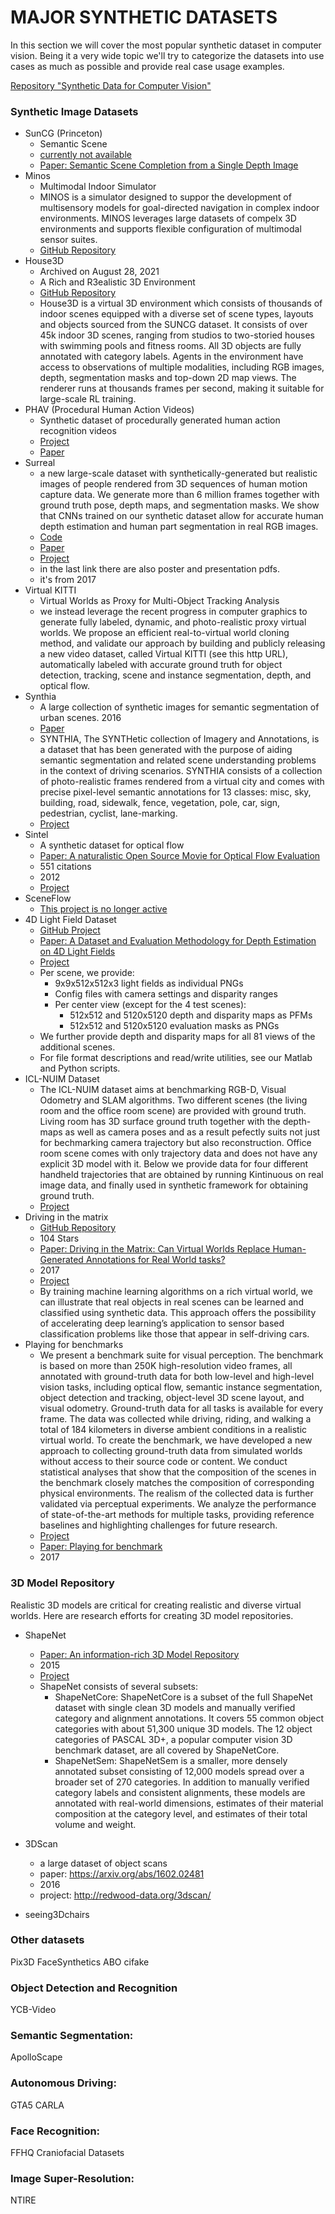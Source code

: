 # MAJOR SYNTHETIC DATASETS

In this section we will cover the most popular synthetic dataset in computer vision.
Being it a very wide topic we'll try to categorize the datasets into use cases as much as possible and provide real case usage examples.


[Repository "Synthetic Data for Computer Vision"](https://github.com/unrealcv/synthetic-computer-vision)


### Synthetic Image Datasets

- SunCG (Princeton)
    - Semantic Scene
    - [currently not available](https://paperswithcode.com/dataset/suncg)
    - [Paper: Semantic Scene Completion from a Single Depth Image](https://sscnet.cs.princeton.edu/)
- Minos
    - Multimodal Indoor Simulator
    - MINOS is a simulator designed to suppor the development of multisensory models for goal-directed navigation in complex indoor environments. MINOS leverages large datasets of compelx 3D environments and supports flexible configuration of multimodal sensor suites.
    - [GitHub Repository](https://github.com/minosworld/minos)
- House3D
    - Archived on August 28, 2021
    - A Rich and R3ealistic 3D Environment
    - [GitHub Repository](https://github.com/facebookresearch/House3D)
    - House3D is a virtual 3D environment which consists of thousands of indoor scenes equipped with a diverse set of scene types, layouts and objects sourced from the SUNCG dataset. It consists of over 45k indoor 3D scenes, ranging from studios to two-storied houses with swimming pools and fitness rooms. All 3D objects are fully annotated with category labels. Agents in the environment have access to observations of multiple modalities, including RGB images, depth, segmentation masks and top-down 2D map views. The renderer runs at thousands frames per second, making it suitable for large-scale RL training.
- PHAV (Procedural Human Action Videos)
    - Synthetic dataset of procedurally generated human action recognition videos
    - [Project](http://adas.cvc.uab.es/phav/)
    - [Paper](https://openaccess.thecvf.com/content_cvpr_2017/papers/de_Souza_Procedural_Generation_of_CVPR_2017_paper.pdf)
- Surreal
    -  a new large-scale dataset with synthetically-generated but realistic images of people rendered from 3D sequences of human motion capture data. We generate more than 6 million frames together with ground truth pose, depth maps, and segmentation masks. We show that CNNs trained on our synthetic dataset allow for accurate human depth estimation and human part segmentation in real RGB images.
    - [Code](https://github.com/gulvarol/surreal)
    - [Paper](https://arxiv.org/abs/1701.01370)
    - [Project](https://www.di.ens.fr/willow/research/surreal/)
    - in the last link there are also poster and presentation pdfs.
    - it's from 2017
- Virtual KITTI
    - Virtual Worlds as Proxy for Multi-Object Tracking Analysis
    - we instead leverage the recent progress in computer graphics to generate fully labeled, dynamic, and photo-realistic proxy virtual worlds. We propose an efficient real-to-virtual world cloning method, and validate our approach by building and publicly releasing a new video dataset, called Virtual KITTI (see this http URL), automatically labeled with accurate ground truth for object detection, tracking, scene and instance segmentation, depth, and optical flow.
- Synthia
    - A large collection of synthetic images for semantic segmentation of urban scenes. 2016
    - [Paper](https://www.cv-foundation.org/openaccess/content_cvpr_2016/html/Ros_The_SYNTHIA_Dataset_CVPR_2016_paper.html)
    - SYNTHIA, The  SYNTHetic collection of Imagery and Annotations, is a dataset that has been generated with the purpose of aiding semantic segmentation and related scene understanding problems in the context of driving scenarios. SYNTHIA consists of a collection of photo-realistic frames rendered from a virtual city and comes with precise pixel-level semantic annotations for 13 classes: misc, sky, building, road, sidewalk, fence, vegetation, pole, car, sign, pedestrian, cyclist, lane-marking.
    - [Project](https://synthia-dataset.net/)
- Sintel
    - A synthetic dataset for optical flow
    - [Paper: A naturalistic Open Source Movie for Optical Flow Evaluation](https://link.springer.com/chapter/10.1007/978-3-642-33783-3_44)
    - 551 citations
    - 2012
    - [Project](http://sintel.is.tue.mpg.de/)
- SceneFlow
    - [This project is no longer active](https://www.ri.cmu.edu/project/scene-flow/)
- 4D Light Field Dataset
    - [GitHub Project](https://github.com/lightfield-analysis)
    - [Paper: A Dataset and Evaluation Methodology for Depth Estimation on 4D Light Fields](https://lightfield-analysis.net/benchmark/paper/lightfield_benchmark_accv_2016.pdf)
    - [Project](https://lightfield-analysis.uni-konstanz.de/)
    - Per scene, we provide:
        - 9x9x512x512x3 light fields as individual PNGs
        - Config files with camera settings and disparity ranges
        - Per center view (except for the 4 test scenes):
            - 512x512 and 5120x5120 depth and disparity maps as PFMs
            - 512x512 and 5120x5120 evaluation masks as PNGs
    - We further provide depth and disparity maps for all 81 views of the additional scenes.
    - For file format descriptions and read/write utilities, see our Matlab and Python scripts.
- ICL-NUIM Dataset
    - The ICL-NUIM dataset aims at benchmarking RGB-D, Visual Odometry and SLAM algorithms. Two different scenes (the living room and the office room scene) are provided with ground truth. Living room has 3D surface ground truth together with the depth-maps as well as camera poses and as a result pefectly suits not just for bechmarking camera trajectory but also reconstruction. Office room scene comes with only trajectory data and does not have any explicit 3D model with it. Below we provide data for four different handheld trajectories that are obtained by running Kintinuous on real image data, and finally used in synthetic framework for obtaining ground truth.
    - [Project](https://www.doc.ic.ac.uk/~ahanda/VaFRIC/iclnuim.html)
- Driving in the matrix
    - [GitHub Repository](https://github.com/umautobots/driving-in-the-matrix)
    - 104 Stars
    - [Paper: Driving in the Matrix: Can Virtual Worlds Replace Human-Generated Annotations for Real World tasks?](https://arxiv.org/pdf/1610.01983.pdf)
    - 2017
    - [Project](https://fcav.engin.umich.edu/projects/driving-in-the-matrix)
    - By training machine learning algorithms on a rich virtual world, we can illustrate that real objects in real scenes can be learned and classified using synthetic data. This approach offers the possibility of accelerating deep learning’s application to sensor based classification problems like those that appear in self-driving cars.
- Playing for benchmarks
    - We present a benchmark suite for visual perception. The benchmark is based on more than 250K high-resolution video frames, all annotated with ground-truth data for both low-level and high-level vision tasks, including optical flow, semantic instance segmentation, object detection and tracking, object-level 3D scene layout, and visual odometry. Ground-truth data for all tasks is available for every frame. The data was collected while driving, riding, and walking a total of 184 kilometers in diverse ambient conditions in a realistic virtual world. To create the benchmark, we have developed a new approach to collecting ground-truth data from simulated worlds without access to their source code or content. We conduct statistical analyses that show that the composition of the scenes in the benchmark closely matches the composition of corresponding physical environments. The realism of the collected data is further validated via perceptual experiments. We analyze the performance of state-of-the-art methods for multiple tasks, providing reference baselines and highlighting challenges for future research.
    - [Project](https://playing-for-benchmarks.org/overview/)
    - [Paper: Playing for benchmark](https://vladlen.info/papers/playing-for-benchmarks.pdf)
    - 2017
    
    
### 3D Model Repository
Realistic 3D models are critical for creating realistic and diverse virtual worlds. Here are research efforts for creating 3D model repositories.
    

- ShapeNet
    - [Paper: An information-rich 3D Model Repository](https://arxiv.org/abs/1512.03012)
    - 2015
    - [Project](https://shapenet.org/)
    - ShapeNet consists of several subsets:
        - ShapeNetCore: ShapeNetCore is a subset of the full ShapeNet dataset with single clean 3D models and manually verified category and alignment annotations. It covers 55 common object categories with about 51,300 unique 3D models. The 12 object categories of PASCAL 3D+, a popular computer vision 3D benchmark dataset, are all covered by ShapeNetCore.
        - ShapeNetSem: ShapeNetSem is a smaller, more densely annotated subset consisting of 12,000 models spread over a broader set of 270 categories. In addition to manually verified category labels and consistent alignments, these models are annotated with real-world dimensions, estimates of their material composition at the category level, and estimates of their total volume and weight.
    

    
- 3DScan
    - a large dataset of object scans
    - paper: https://arxiv.org/abs/1602.02481
    - 2016
    - project: http://redwood-data.org/3dscan/
    
    
- seeing3Dchairs



### Other datasets 
Pix3D
FaceSynthetics
ABO
cifake

### Object Detection and Recognition
YCB-Video

### Semantic Segmentation:
ApolloScape

### Autonomous Driving:
GTA5
CARLA

### Face Recognition:
FFHQ
Craniofacial Datasets

### Image Super-Resolution:
NTIRE